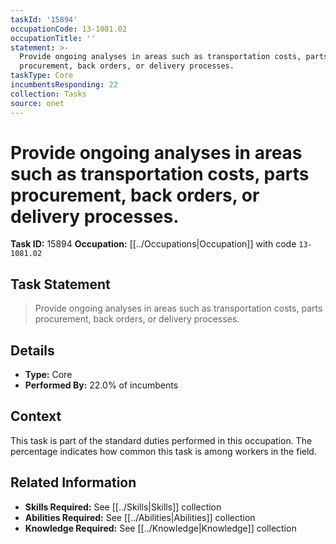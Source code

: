 ```yaml
---
taskId: '15894'
occupationCode: 13-1081.02
occupationTitle: ''
statement: >-
  Provide ongoing analyses in areas such as transportation costs, parts
  procurement, back orders, or delivery processes.
taskType: Core
incumbentsResponding: 22
collection: Tasks
source: onet
---
```

# Provide ongoing analyses in areas such as transportation costs, parts procurement, back orders, or delivery processes.

**Task ID:** 15894
**Occupation:** [[../Occupations|Occupation]] with code `13-1081.02`

## Task Statement

> Provide ongoing analyses in areas such as transportation costs, parts procurement, back orders, or delivery processes.

## Details

- **Type:** Core
- **Performed By:** 22.0% of incumbents

## Context

This task is part of the standard duties performed in this occupation. The percentage indicates how common this task is among workers in the field.

## Related Information

- **Skills Required:** See [[../Skills|Skills]] collection
- **Abilities Required:** See [[../Abilities|Abilities]] collection
- **Knowledge Required:** See [[../Knowledge|Knowledge]] collection
